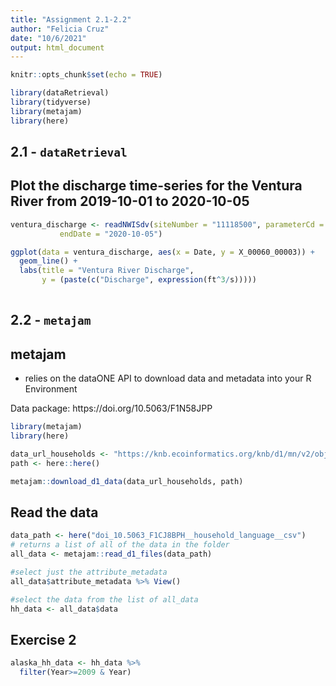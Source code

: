 ```yaml
---
title: "Assignment 2.1-2.2"
author: "Felicia Cruz"
date: "10/6/2021"
output: html_document
---
```


```r
knitr::opts_chunk$set(echo = TRUE)
```

```r
library(dataRetrieval)
library(tidyverse)
library(metajam)
library(here)

```

## 2.1 - `dataRetrieval`

## Plot the discharge time-series for the Ventura River from 2019-10-01 to 2020-10-05
```r
ventura_discharge <- readNWISdv(siteNumber = "11118500", parameterCd = "00060", startDate = "",
           endDate = "2020-10-05")

ggplot(data = ventura_discharge, aes(x = Date, y = X_00060_00003)) +
  geom_line() +
  labs(title = "Ventura River Discharge",
       y = (paste(c("Discharge", expression(ft^3/s))))) 
  
```

## 2.2 - `metajam`
## metajam 
 - relies on the dataONE API to download data and metadata into your R Environment
 
 Data package: https://doi.org/10.5063/F1N58JPP

```r
library(metajam)
library(here)

```

```r
data_url_households <- "https://knb.ecoinformatics.org/knb/d1/mn/v2/object/urn%3Auuid%3A7fc6f6db-c5ea-426a-a743-1f2edafb43b8"
path <- here::here()

metajam::download_d1_data(data_url_households, path)

```

## Read the data

```r

data_path <- here("doi_10.5063_F1CJ8BPH__household_language__csv")
# returns a list of all of the data in the folder 
all_data <- metajam::read_d1_files(data_path)

#select just the attribute_metadata 
all_data$attribute_metadata %>% View()

#select the data from the list of all_data
hh_data <- all_data$data 
```

## Exercise 2 
```r
alaska_hh_data <- hh_data %>% 
  filter(Year>=2009 & Year)


```

